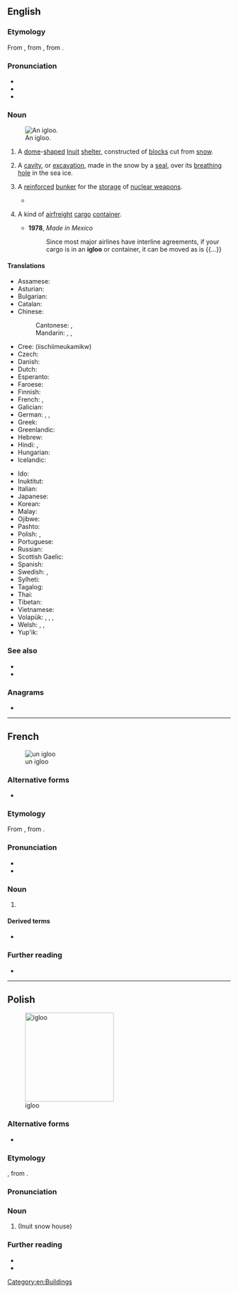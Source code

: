 ==English==
{{wikipedia|lang=en}}

===Etymology===
From {{bor|en|iu|ᐃᒡᓗ|gloss=house, building (of any kind)}}, from {{der|en|esx-inu-pro|*ǝɣlu}}, from {{der|en|esx-esk-pro|*ǝŋlu}}.

===Pronunciation===
* {{IPA|en|/ˈɪɡluː/}}
* {{audio|en|LL-Q1860 (eng)-Vealhurl-igloo.wav|Audio (UK)}}
* {{rhymes|en|ɪɡluː|s=2}}

===Noun===
{{en-noun}}
[[File:Igloo outside.jpg|thumb|An igloo.]]
# A [[dome]]-[[shape]]d [[Inuit]] [[shelter]], constructed of [[block]]s cut from [[snow]].
# {{lb|en|zoology}} A [[cavity]], or [[excavation]], made in the snow by a [[seal]], over its [[breathing]] [[hole]] in the sea ice.
# {{lb|en|military}} A [[reinforced]] [[bunker]] for the [[storage]] of [[nuclear weapon]]s.
#* {{quote-book|en|year=2011|author=Robert Hutchinson|title=Weapons of Mass Destruction|passage=General James Walsh signalled Strategic Air Command that the B-47 tore apart the '''igloo''' and knocked about 3 mark sixes.}}
# {{lb|en|logistics}} A kind of [[airfreight]] [[cargo]] [[container]].
#* '''1978''', ''Made in Mexico''
#*: Since most major airlines have interline agreements, if your cargo is in an '''igloo''' or container, it can be moved as is {{...}}

====Translations====
{{trans-top|Inuit snow house}}
* Assamese: {{t|as|ইগ্লো}}
* Asturian: {{t|ast|iglú|m}}
* Bulgarian: {{t|bg|иглу|n}}
* Catalan: {{t+|ca|iglú|m}}
* Chinese:
*: Cantonese: {{t|yue|冰屋|tr=bing1 uk1}}, {{t|yue|雪屋|tr=syut3 uk1}}
*: Mandarin: {{t+|cmn|冰屋|tr=bīngwū}}, {{t|cmn|伊格魯}}, {{t|cmn|伊格鲁|tr=īgélǔ}}
* Cree: {{t|cr|ᐄᔅᒌᒣᐅᑲᒥᒄ}} (iischiimeukamikw)
* Czech: {{t+|cs|iglú|n}}
* Danish: {{t+|da|iglo|c}}
* Dutch: {{t+|nl|iglo|m}}
* Esperanto: {{t+|eo|iglo}}
* Faroese: {{t|fo|iglo|f}}
* Finnish: {{t+|fi|iglu}}
* French: {{t+|fr|igloo|m}}, {{t+|fr|iglou|m}}
* Galician: {{t|gl|iglú|m}}
* German: {{t+|de|Iglu|m|n}}, {{t|de|Schneehaus|n}}, {{t|de|Schneehütte|f}}
* Greek: {{t+|el|ιγκλού|n}}
* Greenlandic: {{t|kl|illu}}
* Hebrew: {{t+|he|איגלו|m|tr=íglu}}
* Hindi: {{t|hi|इग्लू|m}}, {{t|hi|इगलू|m}}
* Hungarian: {{t+|hu|iglu}}
* Icelandic: {{t|is|snjóhús|n}}
{{trans-mid}}
* Ido: {{t+|io|igluo}}
* Inuktitut: {{t|iu|iglu}}
* Italian: {{t+|it|iglù|m}}
* Japanese: {{t|ja|イグルー|tr=igurū|sc=Jpan}}
* Korean: {{t+|ko|이글루}}
* Malay: {{t|ms|iglu}}
* Ojibwe: {{t|oj|mikwamiiwigamig}}
* Pashto: {{t|ps|ايغلو|sc=ps-Arab}}
* Polish: {{t+|pl|igloo|n}}, {{t+|pl|iglu|n}}
* Portuguese: {{t+|pt|iglu|m}}
* Russian: {{t+|ru|и́глу|n}}
* Scottish Gaelic: {{t|gd|taigh-sneachda|m}}
* Spanish: {{t+|es|iglú|m}}
* Swedish: {{t|sv|snöhydda|c}}, {{t+|sv|igloo|c}}
* Sylheti: {{t|syl|ꠁꠉꠟꠥ}}
* Tagalog: {{t|tl|iglu}}
* Thai: {{t|th|อิกลู}}
* Tibetan: {{t|bo|ཁྱགས་རོམ་ཁང་པ}}
* Vietnamese: {{t|vi|lều tuyết}}
* Volapük: {{t|vo|el iglu}}, {{t|vo|liglud}}, {{t|vo|nifadom läskiomik}}, {{t|vo|nifadom}}
* Welsh: {{t|cy|tŷ rhew|m}}, {{t|cy|tŷ iâ|m}}, {{t|cy|iglw|m}}
* Yup'ik: {{t|esu|aniguyaq}}
{{trans-bottom}}

===See also===
{{Native American dwellings}}
* {{l|en|quinzhee}}
* {{l|en|snow fort}}

===Anagrams===
* {{anagrams|en|a=giloo|logoi|oglio|oligo|oligo-}}

[[Category:en:Buildings]]

----

==French==
[[File:Un_igloo_ma_non_siamo_in_alaska_ma_nei_pressi_della_Pala_di_Santa_-_panoramio.jpg|thumb|un igloo]]

===Alternative forms===
* {{l|fr|iglou}}

===Etymology===
From {{etyl|en|fr}}, from {{etyl|iu|fr}} {{m|iu|ᐃᒡᓗ}}.

===Pronunciation===
* {{fr-IPA|iglou}}
* {{audio|fr|Fr-Paris--igloo.ogg|Audio (Paris)}}

===Noun===
{{fr-noun|m}}

# {{l|en|igloo}}

====Derived terms====
* {{l|fr|igloo mobile}}

===Further reading===
* {{R:TLFi}}

----

==Polish==
{{wp|lang=pl}}
[[Image:Igloo outside.jpg|thumb|200px|igloo]]

===Alternative forms===
* {{alt|pl|iglu}}

===Etymology===
{{bor+|pl|en|igloo}}, from {{der|pl|iu|ᐃᒡᓗ}}.

===Pronunciation===
{{pl-p|iglu|iglo|a=LL-Q809 (pol)-Olaf-igloo.wav|h=ig.loo|r2=iɡlɔ}}

===Noun===
{{pl-noun|n|indecl=yes}}

# {{l|en|igloo}} (Inuit snow house)

===Further reading===
* {{R:pl:WSJP}}
* {{R:pl:PWN}}

{{C|pl|Buildings}}